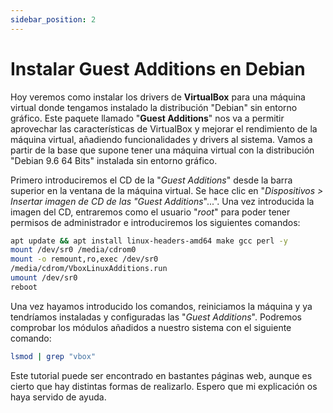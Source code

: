 ```yaml
---
sidebar_position: 2
---
```


# Instalar Guest Additions en Debian

Hoy veremos como instalar los drivers de **VirtualBox** para una máquina virtual donde tengamos instalado la distribución "Debian" sin entorno gráfico. 
Este paquete llamado "**Guest Additions**" nos va a permitir aprovechar las características de VirtualBox y mejorar el rendimiento de la máquina virtual, añadiendo funcionalidades y drivers al sistema. 
Vamos a partir de la base que supone tener una máquina virtual con la distribución "Debian 9.6 64 Bits" instalada sin entorno gráfico.

Primero introduciremos el CD de la "_Guest Additions_" desde la barra superior en la ventana de la máquina virtual. Se hace clic en "_Dispositivos > Insertar imagen de CD de las "Guest Additions_"...". Una vez introducida la imagen del CD, entraremos como el usuario "_root_" para poder tener permisos de administrador e introduciremos los siguientes comandos:

```bash
apt update && apt install linux-headers-amd64 make gcc perl -y
mount /dev/sr0 /media/cdrom0
mount -o remount,ro,exec /dev/sr0
/media/cdrom/VboxLinuxAdditions.run
umount /dev/sr0
reboot
```

Una vez hayamos introducido los comandos, reiniciamos la máquina y ya tendríamos instaladas y configuradas las "_Guest Additions_".
Podremos comprobar los módulos añadidos a nuestro sistema con el siguiente comando:

```bash
lsmod | grep "vbox"
```

Este tutorial puede ser encontrado en bastantes páginas web, aunque es cierto que hay distintas formas de realizarlo. Espero que mi explicación os haya servido de ayuda.
